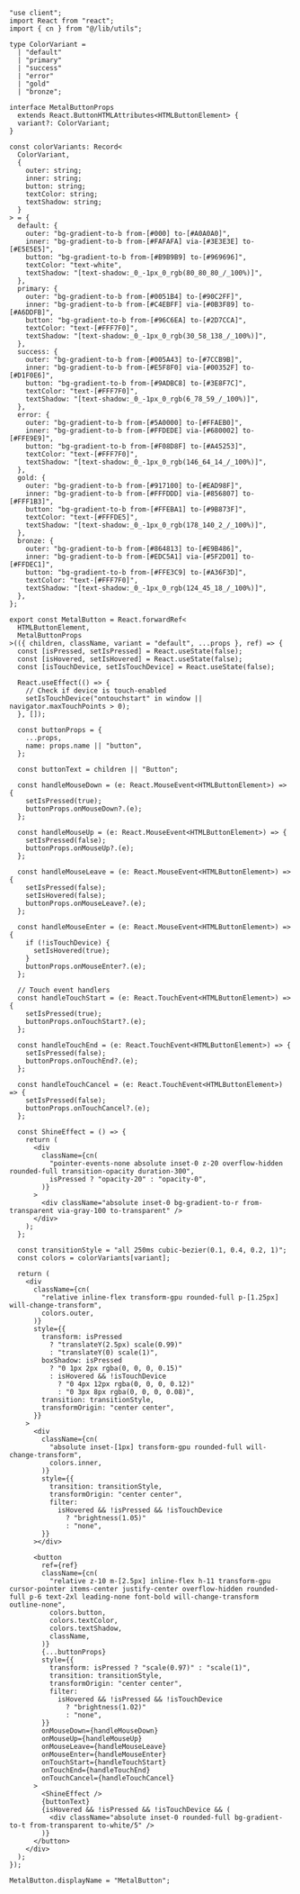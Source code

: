 ```tsx
"use client";
import React from "react";
import { cn } from "@/lib/utils";

type ColorVariant =
  | "default"
  | "primary"
  | "success"
  | "error"
  | "gold"
  | "bronze";

interface MetalButtonProps
  extends React.ButtonHTMLAttributes<HTMLButtonElement> {
  variant?: ColorVariant;
}

const colorVariants: Record<
  ColorVariant,
  {
    outer: string;
    inner: string;
    button: string;
    textColor: string;
    textShadow: string;
  }
> = {
  default: {
    outer: "bg-gradient-to-b from-[#000] to-[#A0A0A0]",
    inner: "bg-gradient-to-b from-[#FAFAFA] via-[#3E3E3E] to-[#E5E5E5]",
    button: "bg-gradient-to-b from-[#B9B9B9] to-[#969696]",
    textColor: "text-white",
    textShadow: "[text-shadow:_0_-1px_0_rgb(80_80_80_/_100%)]",
  },
  primary: {
    outer: "bg-gradient-to-b from-[#0051B4] to-[#90C2FF]",
    inner: "bg-gradient-to-b from-[#C4EBFF] via-[#0B3F89] to-[#A6DDFB]",
    button: "bg-gradient-to-b from-[#96C6EA] to-[#2D7CCA]",
    textColor: "text-[#FFF7F0]",
    textShadow: "[text-shadow:_0_-1px_0_rgb(30_58_138_/_100%)]",
  },
  success: {
    outer: "bg-gradient-to-b from-[#005A43] to-[#7CCB9B]",
    inner: "bg-gradient-to-b from-[#E5F8F0] via-[#00352F] to-[#D1F0E6]",
    button: "bg-gradient-to-b from-[#9ADBC8] to-[#3E8F7C]",
    textColor: "text-[#FFF7F0]",
    textShadow: "[text-shadow:_0_-1px_0_rgb(6_78_59_/_100%)]",
  },
  error: {
    outer: "bg-gradient-to-b from-[#5A0000] to-[#FFAEB0]",
    inner: "bg-gradient-to-b from-[#FFDEDE] via-[#680002] to-[#FFE9E9]",
    button: "bg-gradient-to-b from-[#F08D8F] to-[#A45253]",
    textColor: "text-[#FFF7F0]",
    textShadow: "[text-shadow:_0_-1px_0_rgb(146_64_14_/_100%)]",
  },
  gold: {
    outer: "bg-gradient-to-b from-[#917100] to-[#EAD98F]",
    inner: "bg-gradient-to-b from-[#FFFDDD] via-[#856807] to-[#FFF1B3]",
    button: "bg-gradient-to-b from-[#FFEBA1] to-[#9B873F]",
    textColor: "text-[#FFFDE5]",
    textShadow: "[text-shadow:_0_-1px_0_rgb(178_140_2_/_100%)]",
  },
  bronze: {
    outer: "bg-gradient-to-b from-[#864813] to-[#E9B486]",
    inner: "bg-gradient-to-b from-[#EDC5A1] via-[#5F2D01] to-[#FFDEC1]",
    button: "bg-gradient-to-b from-[#FFE3C9] to-[#A36F3D]",
    textColor: "text-[#FFF7F0]",
    textShadow: "[text-shadow:_0_-1px_0_rgb(124_45_18_/_100%)]",
  },
};

export const MetalButton = React.forwardRef<
  HTMLButtonElement,
  MetalButtonProps
>(({ children, className, variant = "default", ...props }, ref) => {
  const [isPressed, setIsPressed] = React.useState(false);
  const [isHovered, setIsHovered] = React.useState(false);
  const [isTouchDevice, setIsTouchDevice] = React.useState(false);

  React.useEffect(() => {
    // Check if device is touch-enabled
    setIsTouchDevice("ontouchstart" in window || navigator.maxTouchPoints > 0);
  }, []);

  const buttonProps = {
    ...props,
    name: props.name || "button",
  };

  const buttonText = children || "Button";

  const handleMouseDown = (e: React.MouseEvent<HTMLButtonElement>) => {
    setIsPressed(true);
    buttonProps.onMouseDown?.(e);
  };

  const handleMouseUp = (e: React.MouseEvent<HTMLButtonElement>) => {
    setIsPressed(false);
    buttonProps.onMouseUp?.(e);
  };

  const handleMouseLeave = (e: React.MouseEvent<HTMLButtonElement>) => {
    setIsPressed(false);
    setIsHovered(false);
    buttonProps.onMouseLeave?.(e);
  };

  const handleMouseEnter = (e: React.MouseEvent<HTMLButtonElement>) => {
    if (!isTouchDevice) {
      setIsHovered(true);
    }
    buttonProps.onMouseEnter?.(e);
  };

  // Touch event handlers
  const handleTouchStart = (e: React.TouchEvent<HTMLButtonElement>) => {
    setIsPressed(true);
    buttonProps.onTouchStart?.(e);
  };

  const handleTouchEnd = (e: React.TouchEvent<HTMLButtonElement>) => {
    setIsPressed(false);
    buttonProps.onTouchEnd?.(e);
  };

  const handleTouchCancel = (e: React.TouchEvent<HTMLButtonElement>) => {
    setIsPressed(false);
    buttonProps.onTouchCancel?.(e);
  };

  const ShineEffect = () => {
    return (
      <div
        className={cn(
          "pointer-events-none absolute inset-0 z-20 overflow-hidden rounded-full transition-opacity duration-300",
          isPressed ? "opacity-20" : "opacity-0",
        )}
      >
        <div className="absolute inset-0 bg-gradient-to-r from-transparent via-gray-100 to-transparent" />
      </div>
    );
  };

  const transitionStyle = "all 250ms cubic-bezier(0.1, 0.4, 0.2, 1)";
  const colors = colorVariants[variant];

  return (
    <div
      className={cn(
        "relative inline-flex transform-gpu rounded-full p-[1.25px] will-change-transform",
        colors.outer,
      )}
      style={{
        transform: isPressed
          ? "translateY(2.5px) scale(0.99)"
          : "translateY(0) scale(1)",
        boxShadow: isPressed
          ? "0 1px 2px rgba(0, 0, 0, 0.15)"
          : isHovered && !isTouchDevice
            ? "0 4px 12px rgba(0, 0, 0, 0.12)"
            : "0 3px 8px rgba(0, 0, 0, 0.08)",
        transition: transitionStyle,
        transformOrigin: "center center",
      }}
    >
      <div
        className={cn(
          "absolute inset-[1px] transform-gpu rounded-full will-change-transform",
          colors.inner,
        )}
        style={{
          transition: transitionStyle,
          transformOrigin: "center center",
          filter:
            isHovered && !isPressed && !isTouchDevice
              ? "brightness(1.05)"
              : "none",
        }}
      ></div>

      <button
        ref={ref}
        className={cn(
          "relative z-10 m-[2.5px] inline-flex h-11 transform-gpu cursor-pointer items-center justify-center overflow-hidden rounded-full p-6 text-2xl leading-none font-bold will-change-transform outline-none",
          colors.button,
          colors.textColor,
          colors.textShadow,
          className,
        )}
        {...buttonProps}
        style={{
          transform: isPressed ? "scale(0.97)" : "scale(1)",
          transition: transitionStyle,
          transformOrigin: "center center",
          filter:
            isHovered && !isPressed && !isTouchDevice
              ? "brightness(1.02)"
              : "none",
        }}
        onMouseDown={handleMouseDown}
        onMouseUp={handleMouseUp}
        onMouseLeave={handleMouseLeave}
        onMouseEnter={handleMouseEnter}
        onTouchStart={handleTouchStart}
        onTouchEnd={handleTouchEnd}
        onTouchCancel={handleTouchCancel}
      >
        <ShineEffect />
        {buttonText}
        {isHovered && !isPressed && !isTouchDevice && (
          <div className="absolute inset-0 rounded-full bg-gradient-to-t from-transparent to-white/5" />
        )}
      </button>
    </div>
  );
});

MetalButton.displayName = "MetalButton";
```

